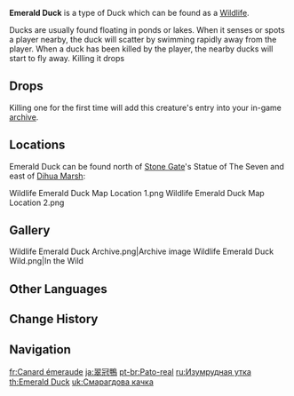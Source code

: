 {{Wildlife Infobox
|image    = Wildlife Emerald Duck Icon.png
|family   = Birds
|group    = Ducks
|location = 
}}
{{Description|A quacking waterfowl. It lives around the rivers, lakes, and wetlands of Teyvat.<br />This wild duck with brilliant green feathers adorning its head and neck is especially sensitive to changes in the wind. It enjoys frolicking in areas of warm water.|in-game description from the [[Archive]]}}
'''Emerald Duck''' is a type of Duck which can be found as a [[Wildlife]].

Ducks are usually found floating in ponds or lakes. When it senses or spots a player nearby, the duck will scatter by swimming rapidly away from the player. When a duck has been killed by the player, the nearby ducks will start to fly away. Killing it drops {{Item|Fowl|30|x=1}}

==Drops==
{{Card|Fowl|1}}

Killing one for the first time will add this creature's entry into your in-game [[archive]].

==Locations==
Emerald Duck can be found north of [[Stone Gate]]'s Statue of The Seven and east of [[Dihua Marsh]]:
<gallery>
Wildlife Emerald Duck Map Location 1.png
Wildlife Emerald Duck Map Location 2.png
</gallery>

==Gallery==
<gallery>
Wildlife Emerald Duck Archive.png|Archive image
Wildlife Emerald Duck Wild.png|In the Wild
</gallery>

==Other Languages==
{{Other Languages
|en      = Emerald Duck
|zhs     = 翠冠鸭
|zhs_rm  = Cuì Guān Yā
|zht     = 翠冠鴨
|zht_rm  = Cuì Guān Yā
|zh_tl   = Emerald Crown Duck
|ja      = 翠冠鴨
|ja_rm   = Suikan'ou{{Assumed}}
|ja_tl   = Green-Crowned Wild Duck
|ko      = 푸른 목 오리
|ko_rm   = Pureun Mok Ori
|ko_tl   = Blue-Necked Duck
|es      = Ánade esmeralda
|es_tl   = Emerald Duck
|fr      = Canard émeraude
|fr_tl   = Emerald Duck
|ru      = Изумрудная утка
|ru_tl   = Emerald Duck
|th      = Emerald Duck
|vi      = Vịt
|vi_tl   = Duck
|de      = Grünhauptente
|de_tl   = Green Head Duck
|id      = Emerald Duck
|pt      = Pato-real
|pt_tl   = 
|tr      = Zümrüt Yeşili Ördek
|tr_tl   = 
|it      = Anatra smeraldina
|it_tl   = 
}}

==Change History==
{{Change History|1.0}}

==Navigation==
{{Wildlife Navbox}}

[[fr:Canard émeraude]]
[[ja:翠冠鴨]]
[[pt-br:Pato-real]]
[[ru:Изумрудная утка]]
[[th:Emerald Duck]]
[[uk:Смарагдова качка]]